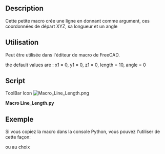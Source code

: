<languages/>
<div class="mw-translate-fuzzy">
{{Macro/fr
|Name=Macro Line_Length
|Icon=Macro_Line_Length.png
|Description=Crée une ligne (en ligne de commande) en donnant les coordonnées XYZ, la longueur, et un angle.La nouvelle ligne est créée dans les coordonnées réelles de l'objet et non dans celles du corps.<br/>{{ColoredText|(Ligne de commande, collez cette macro complète dans la console Python)}}.
|Author=mario52
|Version=02.00
|Date=2014-08-08
|Download=[https://www.freecadweb.org/wiki/images/b/bd/Macro_Line_Length.png ToolBar Icon]
}}
</div>

==Description==
Cette petite macro crée une ligne en donnant comme argument, ces coordonnées de départ XYZ, sa longueur et un angle

==Utilisation==
Peut être utilisée dans l'éditeur de macro de FreeCAD.

the default values are : x1 = 0, y1 = 0, z1 = 0, length = 10, angle = 0

==Script==

ToolBar Icon [[Image:Macro_Line_Length.png]]

'''Macro Line_Length.py'''

{{MacroCode|code=
# -*- coding: utf-8 -*-
# créer une ligne avec une coordonnée une longueur et un angle sur le plan X Y
# create line with coordinate length and angle to plane X Y
import FreeCAD, FreeCADGui, Draft
from math import cos, sin, radians
#from FreeCAD import Base
 
def line_length(x1 = 0.0, y1 = 0.0, z1 = 0.0, length = 10.0, angle = 0.0):
    x2 = x1 + (length * cos(radians(angle)))
    y2 = y1 + (length * sin(radians(angle)))
    z2 = z1 #+ ()
    Draft.makeWire([FreeCAD.Vector(x1,y1,z1),FreeCAD.Vector(x2,y2,z2)])

#Example:
#x1 = 0.0          # Edit coordinate x1 origin
#y1 = 0.0          # Edit coordinate y1 origin
#z1 = 0.0          # Edit coordinate z1 origin
#length = 50.0       # Edit length
#angle  = 45.0       # Edit angle plane XY
 
#line_length(x1, y1, z1, length, angle)

}}
{{clear}}


<span id="Example"></span>
==Exemple==

Si vous copiez la macro dans la console Python, vous pouvez l'utiliser de cette façon:

{{Code|code=
>>> line_length(x1 = 0, y1 = 0, z1 = 0, length = 10, angle = 45)
}}

ou au choix

{{Code|code=
>>> line_length(x1 = 10, y1 = 10, z1 = 0, length = 50)

>>> line_length(length = 50, angle = 45)
}}